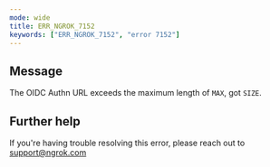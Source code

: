 ```yaml
---
mode: wide
title: ERR_NGROK_7152
keywords: ["ERR_NGROK_7152", "error 7152"]
---
```


## Message

The OIDC Authn URL exceeds the maximum length of `MAX`, got `SIZE`.

## Further help

If you're having trouble resolving this error, please reach out to [support@ngrok.com](mailto:support@ngrok.com?subject=Help%20with%20ERR_NGROK_7152)

